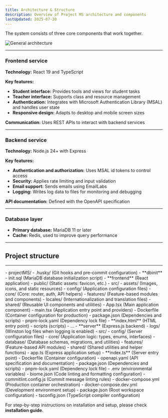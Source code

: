 ```yaml
---
title: Architecture & Structure
description: Overview of Project MS architecture and components
lastUpdated: 2025-07-20
---
```




The system consists of three core components that work together.

![General architecture](../../../../assets/general_architecture.svg)


---

### Frontend service

**Technology:** React 19 and TypeScript

**Key features:**

* **Student interface:** Provides tools and views for student tasks
* **Teacher interface:** Supports class and resource management
* **Authentication:** Integrates with Microsoft Authentication Library (MSAL) and handles user state
* **Responsive design:** Adapts to desktop and mobile screen sizes

**Communication:** Uses REST APIs to interact with backend services

---

### Backend service

**Technology:** Node.js 24+ with Express

**Key features:**

* **Authentication and authorization:** Uses MSAL id tokens to control access
* **Security:** Applies rate limiting and input validation
* **Email support:** Sends emails using EmailLabs
* **Logging:** Writes log data to files for monitoring and debugging

**API documentation:** Defined with the OpenAPI specification

---

### Database layer

* **Primary database:** MariaDB 11 or later
* **Cache:** Redis, used to improve query performance

---

## Project structure

---







<FileTree>
    - projectMS/
        - .husky/                     (Git hooks and pre-commit configuration)
        - **dbinit**
            - init.sql                  (MariaDB database initialization script)
        - **frontend**               (React application)
            - public/                   (Static assets: favicon, etc.)
            - src/
                - assets/                 (Images, icons, and static resources)
                - config/                 (Application configuration files)
                - core/                   (Core: router, auth, API helpers)
                - features/               (Feature-based modules and components)
                - locales/                (Internationalization and translation files)
                - shared/                 (Reusable UI components and utilities)
                - App.tsx                 (Main application component)
                - main.tsx                (Application entry point and providers)
            - Dockerfile                (Container configuration for production)
            - package.json              (Dependencies and scripts)
            - pnpm-lock.yaml           (Dependency lock file)
            - **index.html**            (HTML entry point)
        - scripts                    (scripts)
            - ...
        - **server**                 (Express.js backend)
            - logs/                     (Winston log files when logging is enabled)
            - src/
                - config/                 (Server configuration files)
                - core/                   (Application logic: types, enums, interfaces)
                - database/               (Database schemas, migrations, and utilities)
                - features/               (Feature-based API modules)
                - shared/                 (Shared utilities and helper functions)
                - app.ts                  (Express application setup)
                - **index.ts**            (Server entry point)
            - Dockerfile                (Container configuration)
            - openapi.yaml              (API specification and documentation)
            - package.json              (Dependencies and scripts)
            - pnpm-lock.yaml           (Dependency lock file)
        - .env                        (environmental variables)
        - biome.json                  (Code linting and formatting configuration)
        - commitlint.config.js        (Commit message linting rules)
        - docker-compose.yml          (Production container orchestration)
        - docker-compose.dev.yml      (Development environment setup)
        - package.json                (Root workspace configuration)
        - tsconfig.json               (TypeScript compiler configuration)
</FileTree>




For step-by-step instructions on installation and setup, please check **installation guide**.